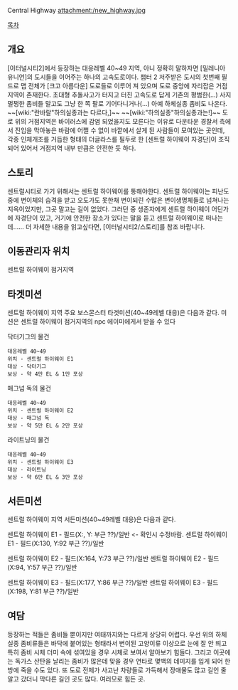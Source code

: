 Central Highway
attachment:/new_highway.jpg

[[목차]]
== 개요 ==
[이터널시티2]에서 등장하는 대응레벨 40~49 지역, 아니 정확히 말하자면 [밀레니아 유니언]의 도시들을 이어주는 하나의 고속도로이다. 챕터 2 저주받은 도시의 첫번째 필드로 맵 전체가 [크고 아름다운] 도로들로 이루어 져 있으며 도로 중앙에 자리잡은 거점지역이 존재한다. 초대형 추돌사고가 터지고 터진 고속도로 답게 기존의 평범한(...) 사지 멀쩡한 좀비들 말고도 그냥 한 쪽 팔로 기어다니거나(...) 아예 하체실종 좀비도 나온다. ~~[wiki:"란바랄"하의실종과는 다르다,]~~ ~~[wiki:"하의실종"하의실종과는!]~~
도로 위의 거점지역은 바이러스에 감염 되었을지도 모른다는 이유로 다운타운 경찰서 측에서 진입을 막아놓은 바람에 어쩔 수 없이 바깥에서 살게 된 사람들이 모여있는 곳인데, 각종 인체개조를 거듭한 형태의 더글라스를 필두로 한 [센트럴 하이웨이 자경단]이 조직되어 있어서 거점지역 내부 만큼은 안전한 듯 하다.

== 스토리 ==
센트럴시티로 가기 위해서는 센트럴 하이웨이를 통해야한다. 센트럴 하이웨이는 피난도중에 변이체의 습격을 받고 오도가도 못한채 변이되린 수많은 변이생명체들로 넘쳐나는 지옥이었지만, 그곳 말고는 길이 없었다. 그러던 중 생존자에게 센트럴 하이웨이 어딘가에 자경단이 있고, 거기에 안전한 장소가 있다는 말을 듣고 센트럴 하이웨이로 떠나는데...... 더 자세한 내용을 읽고싶다면, [이터널시티2/스토리]를 참조 바랍니다.

== 이동관리자 위치 ==
센트럴 하이웨이 점거지역

== 타겟미션 ==
센트럴 하이웨이 지역 주요 보스몬스터 타겟미션(40~49레벨 대응)은 다음과 같다. 미션은 센트럴 하이웨이 점거지역의 npc 에이미에게서 받을 수 있다

닥터기그의 물건
 대응레벨 40~49
 위치 - 센트럴 하이웨이 E1
 대상 - 닥터기그
 보상 - 약 4만 EL & 1만 포상
매그넘 독의 물건
 대응레벨 40~49
 위치 - 센트럴 하이웨이 E2
 대상 - 매그넘 독
 보상 - 약 5만 EL & 2만 포상
라이트닝의 물건
 대응레벨 40~49
 위치 - 센트럴 하이웨이 E3
 대상 - 라이트닝
 보상 - 약 6만 EL & 3만 포상
== 서든미션 ==
센트럴 하이웨이 지역 서든미션(40~49레벨 대응)은 다음과 같다.

센트럴 하이웨이 E1 - 필드(X:, Y: 부근 ??)/일반 <- 확인시 수정바람.
센트럴 하이웨이 E1 - 필드(X:130, Y:92 부근 ??)/일반

센트럴 하이웨이 E2 - 필드(X:164, Y:73 부근 ??)/일반
센트럴 하이웨이 E2 - 필드(X:94, Y:57 부근 ??)/일반

센트럴 하이웨이 E3 - 필드(X:177, Y:86 부근 ??)/일반
센트럴 하이웨이 E3 - 필드(X:198, Y:81 부근 ??)/일반
== 여담 ==
등장하는 적들은 좀비들 뿐이지만 여태까지와는 다르게 상당히 어렵다. 우선 위의 하체실종 좀비류들은 바닥에 붙어있는 형태라서 변이된 고양이류 이상으로 눈에 잘 안 띄고 특히 좀비 시체 더미 속에 섞여있을 경우 시체로 보여서 알아보기 힘들다. 그리고 이곳에는 독가스 산탄을 날리는 좀비가 많은데 맞을 경우 연타로 몇백의 데미지를 입게 되어 한방에 죽을 수도 있다. 또 도로 전체가 사고난 차량들로 가득해서 장애물도 많고 길인 줄 알고 갔더니 막다른 길인 곳도 많다. 여러모로 힘든 곳.

